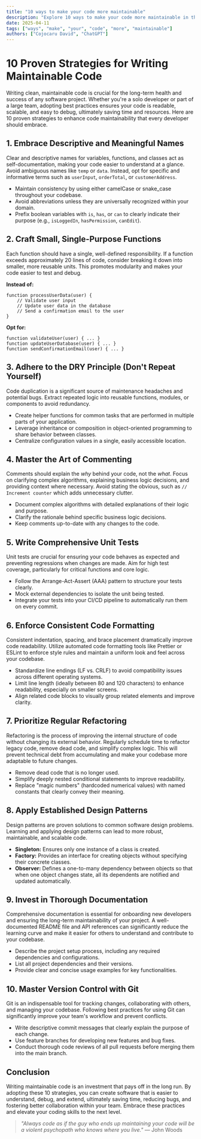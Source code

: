```yaml
---
title: "10 ways to make your code more maintainable"
description: "Explore 10 ways to make your code more maintainable in this detailed guide, offering insights, strategies, and practical tips to enhance your understanding and application of the topic."
date: 2025-04-11
tags: ["ways", "make", "your", "code", "more", "maintainable"]
authors: ["Cojocaru David", "ChatGPT"]
---
```


# 10 Proven Strategies for Writing Maintainable Code

Writing clean, maintainable code is crucial for the long-term health and success of any software project. Whether you're a solo developer or part of a large team, adopting best practices ensures your code is readable, scalable, and easy to debug, ultimately saving time and resources. Here are 10 proven strategies to enhance code maintainability that every developer should embrace.

## 1. Embrace Descriptive and Meaningful Names

Clear and descriptive names for variables, functions, and classes act as self-documentation, making your code easier to understand at a glance. Avoid ambiguous names like `temp` or `data`. Instead, opt for specific and informative terms such as `userInput`, `orderTotal`, or `customerAddress`.

- Maintain consistency by using either camelCase or snake_case throughout your codebase.
- Avoid abbreviations unless they are universally recognized within your domain.
- Prefix boolean variables with `is`, `has`, or `can` to clearly indicate their purpose (e.g., `isLoggedIn`, `hasPermission`, `canEdit`).

## 2. Craft Small, Single-Purpose Functions

Each function should have a single, well-defined responsibility. If a function exceeds approximately 20 lines of code, consider breaking it down into smaller, more reusable units. This promotes modularity and makes your code easier to test and debug.

**Instead of:**

```
function processUserData(user) {
    // Validate user input
    // Update user data in the database
    // Send a confirmation email to the user
}
```

**Opt for:**

```
function validateUser(user) { ... }
function updateUserDatabase(user) { ... }
function sendConfirmationEmail(user) { ... }
```

## 3. Adhere to the DRY Principle (Don't Repeat Yourself)

Code duplication is a significant source of maintenance headaches and potential bugs. Extract repeated logic into reusable functions, modules, or components to avoid redundancy.

- Create helper functions for common tasks that are performed in multiple parts of your application.
- Leverage inheritance or composition in object-oriented programming to share behavior between classes.
- Centralize configuration values in a single, easily accessible location.

## 4. Master the Art of Commenting

Comments should explain the _why_ behind your code, not the _what_. Focus on clarifying complex algorithms, explaining business logic decisions, and providing context where necessary. Avoid stating the obvious, such as `// Increment counter` which adds unnecessary clutter.

- Document complex algorithms with detailed explanations of their logic and purpose.
- Clarify the rationale behind specific business logic decisions.
- Keep comments up-to-date with any changes to the code.

## 5. Write Comprehensive Unit Tests

Unit tests are crucial for ensuring your code behaves as expected and preventing regressions when changes are made. Aim for high test coverage, particularly for critical functions and core logic.

- Follow the Arrange-Act-Assert (AAA) pattern to structure your tests clearly.
- Mock external dependencies to isolate the unit being tested.
- Integrate your tests into your CI/CD pipeline to automatically run them on every commit.

## 6. Enforce Consistent Code Formatting

Consistent indentation, spacing, and brace placement dramatically improve code readability. Utilize automated code formatting tools like Prettier or ESLint to enforce style rules and maintain a uniform look and feel across your codebase.

- Standardize line endings (LF vs. CRLF) to avoid compatibility issues across different operating systems.
- Limit line length (ideally between 80 and 120 characters) to enhance readability, especially on smaller screens.
- Align related code blocks to visually group related elements and improve clarity.

## 7. Prioritize Regular Refactoring

Refactoring is the process of improving the internal structure of code without changing its external behavior. Regularly schedule time to refactor legacy code, remove dead code, and simplify complex logic. This will prevent technical debt from accumulating and make your codebase more adaptable to future changes.

- Remove dead code that is no longer used.
- Simplify deeply nested conditional statements to improve readability.
- Replace "magic numbers" (hardcoded numerical values) with named constants that clearly convey their meaning.

## 8. Apply Established Design Patterns

Design patterns are proven solutions to common software design problems. Learning and applying design patterns can lead to more robust, maintainable, and scalable code.

- **Singleton:** Ensures only one instance of a class is created.
- **Factory:** Provides an interface for creating objects without specifying their concrete classes.
- **Observer:** Defines a one-to-many dependency between objects so that when one object changes state, all its dependents are notified and updated automatically.

## 9. Invest in Thorough Documentation

Comprehensive documentation is essential for onboarding new developers and ensuring the long-term maintainability of your project. A well-documented README file and API references can significantly reduce the learning curve and make it easier for others to understand and contribute to your codebase.

- Describe the project setup process, including any required dependencies and configurations.
- List all project dependencies and their versions.
- Provide clear and concise usage examples for key functionalities.

## 10. Master Version Control with Git

Git is an indispensable tool for tracking changes, collaborating with others, and managing your codebase. Following best practices for using Git can significantly improve your team's workflow and prevent conflicts.

- Write descriptive commit messages that clearly explain the purpose of each change.
- Use feature branches for developing new features and bug fixes.
- Conduct thorough code reviews of all pull requests before merging them into the main branch.

## Conclusion

Writing maintainable code is an investment that pays off in the long run. By adopting these 10 strategies, you can create software that is easier to understand, debug, and extend, ultimately saving time, reducing bugs, and fostering better collaboration within your team. Embrace these practices and elevate your coding skills to the next level.

> _"Always code as if the guy who ends up maintaining your code will be a violent psychopath who knows where you live."_ ― John Woods
